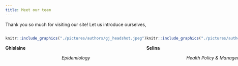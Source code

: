 ```yaml
---
title: Meet our team
---
```


Thank you so much for visiting our site! Let us introduce ourselves, 

:::: {style="display: flex;"}

::: {.col}

```r
knitr::include_graphics("./pictures/authors/gj_headshot.jpeg")
```

**Ghislaine**

<center> *Epidemiology* </center>

:::

::: {.col}

```r
knitr::include_graphics("./pictures/authors/sh_headshot.jpeg")
```

**Selina**

<center> *Health Policy & Management* </center>
:::

::: {.col}

```r
knitr::include_graphics("./pictures/authors/gj_headshot.jpeg")
```

**NOT GHISLAINE (Camille)**

<center> *Sociomedical Sciences* </center>

:::

::: {.col}

```r
knitr::include_graphics("./pictures/authors/gj_headshot.jpeg")
```

**NOT GHISLAINE (Sanika)**

<center> *Sociomedical Sciences* </center>

:::

::: {.col}

```r
knitr::include_graphics("./pictures/authors/cf_headshot.jpeg")
```

**Carolyn**

*Epidemiology*
:::

::::
